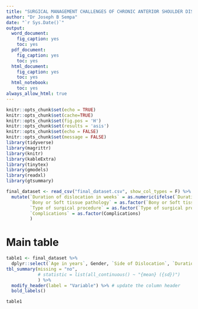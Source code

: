 ```yaml
---
title: "SURGICAL MANAGEMENT CHALLENGES OF CHRONIC ANTERIOR SHOULDER DISLOCATIONS"
author: "Dr Joseph B Sempa"
date: "`r Sys.Date()`"
output:
  word_document:
    fig_caption: yes
    toc: yes
  pdf_document:
    fig_caption: yes
    toc: yes
  html_document:
    fig_caption: yes
    toc: yes
  html_notebook:
    toc: yes
always_allow_html: true
---
```


```r
knitr::opts_chunk$set(echo = TRUE)
knitr::opts_chunk$set(cache=TRUE)
knitr::opts_chunk$set(fig.pos = 'H')
knitr::opts_chunk$set(results = 'asis')
knitr::opts_chunk$set(echo = FALSE)
knitr::opts_chunk$set(message = FALSE)
library(tidyverse)
library(magrittr)
library(knitr)
library(kableExtra)
library(tinytex)
library(gmodels)
library(readxl)
library(gtsummary)
```

```r
final_dataset <- read_csv("final_dataset.csv", show_col_types = F) %>%
  mutate(`Duration of dislocation in weeks` = as.numeric(ifelse(`Duration of dislocation in weeks` == "UK", "", `Duration of dislocation in weeks`)),
         `Bony or Soft tissue pathology` = as.factor(`Bony or Soft tissue pathology`),
         `Type of surgical procedure` = as.factor(`Type of surgical procedure`),
         `Complications` = as.factor(Complications)
         )
```

# Main table

```r
table1 <- final_dataset %>%
  dplyr::select(`Age in years`, Gender, `Side of Dislocation`, `Duration of dislocation in weeks`, `Bony or Soft tissue pathology`, `Type of surgical procedure`, `Revision surgery`, Complications) %>%
tbl_summary(missing = "no",
            # statistic = list(all_continuous() ~ "{mean} ({sd})")
            ) %>% 
  modify_header(label = "Variable") %>% # update the column header
  bold_labels()

table1
```
